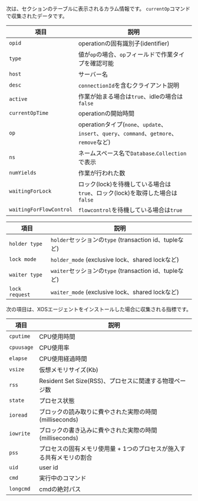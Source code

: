 <Tabs groupId="db-columns">

<TabItem value="activesession" label="Active session">

次は、<Cmdname sid="active_sessions" className="uitext" />セクションのテーブルに表示されるカラム情報です。 <code>currentOp</code>コマンドで収集されたデータです。

| 項目                      | 説明                                                                            |
| ----------------------- | ----------------------------------------------------------------------------- |
| `opid`                  | operationの固有識別子(identifier)                                                   |
| `type`                  | 値が`op`の場合、`op`フィールドで作業タイプを確認可能                                                |
| `host`                  | サーバー名                                                                         |
| `desc`                  | `connectionId`を含むクライアント説明                                                     |
| `active`                | 作業が始まる場合は`true`、idleの場合は`false`                                               |
| `currentOpTime`         | operationの開始時間                                                                |
| `op`                    | operationタイプ(`none`、`update`、`insert`、`query`、`command`、`getmore`、`remove`など) |
| `ns`                    | ネームスペース名で`Database`.`Collection`で表示                                           |
| `numYields`             | 作業が行われた数                                                                      |
| `waitingForLock`        | ロック(lock)を待機している場合は`true`、ロック(lock)を取得した場合は`false`                            |
| `waitingForFlowControl` | `flowcontrol`を待機している場合は`true`                                                 |

</TabItem>

<TabItem value="locktree" label="Lock tree">

| 項目             | 説明                                            |
| -------------- | --------------------------------------------- |
| `holder type`  | `holder`セッションの`type` (transaction id、tupleなど) |
| `lock mode`    | `holder_mode` (exclusive lock、shared lockなど)  |
| `waiter type`  | `waiter`セッションの`type` (transaction id、tupleなど) |
| `lock request` | `waiter_mode` (exclusive lock、shared lockなど)  |

</TabItem>

<TabItem value="process-info" label="Process information">

次の項目は、XOSエージェントをインストールした場合に収集される指標です。

| 項目         | 説明                                     |
| ---------- | -------------------------------------- |
| `cputime`  | CPU使用時間                                |
| `cpuusage` | CPU使用率                                 |
| `elapse`   | CPU使用経過時間                              |
| `vsize`    | 仮想メモリサイズ(Kb)                           |
| `rss`      | Resident Set Size(RSS)、プロセスに関連する物理ページ数 |
| `state`    | プロセス状態                                 |
| `ioread`   | ブロックの読み取りに費やされた実際の時間(milliseconds)     |
| `iowrite`  | ブロックの書き込みに費やされた実際の時間(milliseconds)     |
| `pss`      | プロセスの固有メモリ使用量 + 1つのプロセスが施入する共有メモリの割合   |
| `uid`      | user id                                |
| `cmd`      | 実行中のコマンド                               |
| `longcmd`  | cmdの絶対パス                               |

</TabItem>

</Tabs>

